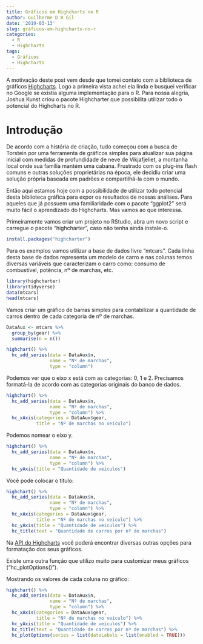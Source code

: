 ```yaml
---
title: Gráficos em Highcharts no R
author: Guilherme D R Gil
date: '2019-03-13'
slug: gráficos-em-highcharts-no-r
categories:
  - R
  - Highcharts
tags:
  - Gráficos
  - Highcharts
---
```


A motivação deste post vem desde que tomei contato com a biblioteca de gráficos [Highcharts](https://www.highcharts.com/demo). Logo a primeira vista achei ela linda e busquei verificar no Google se existia alguma implementação para o R. Para nossa alegria, Joshua Kunst criou o pacote Highcharter que possibilita utilizar todo o potencial do Highcharts no R.

# Introdução

De acordo com a história de criação, tudo começou com a busca de Torstein por uma ferramenta de gráficos simples para atualizar sua página inicial com medidas de profundidade de neve de Vikjafjellet, a montanha local onde sua família mantém uma cabana. Frustrado com os plug-ins flash comuns e outras soluções proprietárias na época, ele decidiu criar uma solução própria baseada em padrões e compartilhá-la com o mundo. 

Então aqui estamos hoje com a possibilidade de utilizar todo potencial desta biblioteca gráfica para expor os resultados de nossas análises. Para aqueles que já possuem uma familiaridade com o pacote "ggplot2" será muito fácil o aprendizado do Highcharts. Mas vamos ao que interessa.

Primeiramente vamos criar um projeto no RStudio, abra um novo script e carregue o pacote "highcharter", caso não tenha ainda instale-o.

```r
install.packages("highcharter")
```

Para os exemplos vamos utilizar a base de dados livre "mtcars". Cada linha desta base de dados representa um modelo de carro e nas colunas temos diversas variáveis que caracterizam o carro como: consumo de combustível, potência, nº de marchas, etc.

```r
library(highcharter)
library(tidyverse)
data(mtcars)
head(mtcars)
```

Vamos criar um gráfico de barras simples para contabilizar a quantidade de carros dentro de cada categoria de nº de marchas.

```r
DataAux <- mtcars %>% 
  group_by(gear) %>% 
  summarise(n = n())

highchart() %>% 
  hc_add_series(data = DataAux$n,
                name = "Nº de marchas",
                type = "column")
```

Podemos ver que o eixo x está com as categorias: 0, 1 e 2. Precisamos formatá-la de acordo com as categorias originais do banco de dados.

```r
highchart() %>% 
  hc_add_series(data = DataAux$n,
                name = "Nº de marchas",
                type = "column") %>% 
  hc_xAxis(categories = DataAux$gear, 
           title = "Nº de marchas no veículo")
```

Podemos nomear o eixo y.

```r
highchart() %>% 
  hc_add_series(data = DataAux$n,
                name = "Nº de marchas",
                type = "column") %>% 
  hc_yAxis(title = "Quantidade de veículos")
```

Você pode colocar o título:

```r
highchart() %>% 
  hc_add_series(data = DataAux$n,
                name = "Nº de marchas",
                type = "column") %>% 
  hc_xAxis(categories = DataAux$gear, 
           title = "Nº de marchas no veículo") %>% 
  hc_yAxis(title = "Quantidade de veículos") %>% 
  hc_title(text = "Quantidade de carros por nº de marchas")
```

Na [API do Highcharts](https://api.highcharts.com/highcharts/) você poderá encontrar diversas outras opções para formatação dos seus gráficos.

Existe uma outra função que utilizo muito para customizar meus gráficos ("hc_plotOptions()").

Mostrando os valores de cada coluna no gráfico:

```r
highchart() %>% 
  hc_add_series(data = DataAux$n,
                name = "Nº de marchas",
                type = "column") %>% 
  hc_xAxis(categories = DataAux$gear, 
           title = "Nº de marchas no veículo") %>% 
  hc_yAxis(title = "Quantidade de veículos") %>% 
  hc_title(text = "Quantidade de carros por nº de marchas") %>% 
  hc_plotOptions(series = list(dataLabels = list(enabled = TRUE)))
```

